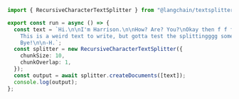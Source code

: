```typescript
import { RecursiveCharacterTextSplitter } from "@langchain/textsplitters";

export const run = async () => {
  const text = `Hi.\n\nI'm Harrison.\n\nHow? Are? You?\nOkay then f f f f.
    This is a weird text to write, but gotta test the splittingggg some how.\n\n
    Bye!\n\n-H.`;
  const splitter = new RecursiveCharacterTextSplitter({
    chunkSize: 10,
    chunkOverlap: 1,
  });
  const output = await splitter.createDocuments([text]);
  console.log(output);
};
```